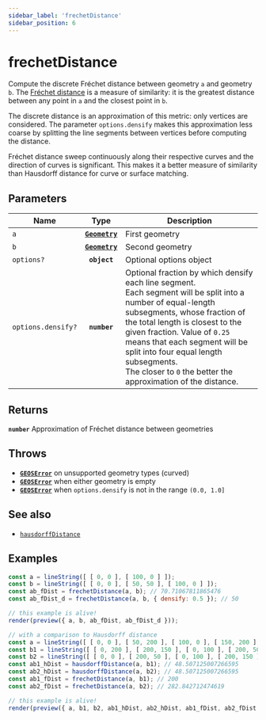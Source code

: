 ```yaml
---
sidebar_label: 'frechetDistance'
sidebar_position: 6
---
```


# frechetDistance

Compute the discrete Fréchet distance between geometry `a` and geometry `b`.
The [Fréchet distance](https://en.wikipedia.org/wiki/Fr%C3%A9chet_distance)
is a measure of similarity: it is the greatest distance between any point in
`a` and the closest point in `b`.

The discrete distance is an approximation of this metric: only vertices are
considered. The parameter `options.densify` makes this approximation less coarse
by splitting the line segments between vertices before computing the distance.

Fréchet distance sweep continuously along their respective curves and the
direction of curves is significant. This makes it a better measure of similarity
than Hausdorff distance for curve or surface matching.

## Parameters

| Name | Type | Description |
| --- | :-: | --- |
| `a` | [**`Geometry`**](../types/Geometry/index.mdx) | First geometry |
| `b` | [**`Geometry`**](../types/Geometry/index.mdx) | Second geometry |
| `options?` | **`object`** | Optional options object |
| `options.densify?` | **`number`** | Optional fraction by which densify each line segment. <br/> Each segment will be split into a number of equal-length subsegments, whose fraction of the total length is closest to the given fraction. Value of `0.25` means that each segment will be split into four equal length subsegments. <br/> The closer to `0` the better the approximation of the distance. |

## Returns

**`number`** Approximation of Fréchet distance between geometries

## Throws

- [**`GEOSError`**](../types/errors.mdx#GEOSError) on unsupported geometry types (curved)
- [**`GEOSError`**](../types/errors.mdx#GEOSError) when either geometry is empty
- [**`GEOSError`**](../types/errors.mdx#GEOSError) when `options.densify` is not in the range `(0.0, 1.0]`

## See also

- [`hausdorffDistance`](hausdorffDistance.mdx)

## Examples

```js live noInline
const a = lineString([ [ 0, 0 ], [ 100, 0 ] ]);
const b = lineString([ [ 0, 0 ], [ 50, 50 ], [ 100, 0 ] ]);
const ab_fDist = frechetDistance(a, b); // 70.71067811865476
const ab_fDist_d = frechetDistance(a, b, { densify: 0.5 }); // 50

// this example is alive!
render(preview({ a, b, ab_fDist, ab_fDist_d }));
```

```js live noInline
// with a comparison to Hausdorff distance
const a = lineString([ [ 0, 0 ], [ 50, 200 ], [ 100, 0 ], [ 150, 200 ], [ 200, 0 ] ]);
const b1 = lineString([ [ 0, 200 ], [ 200, 150 ], [ 0, 100 ], [ 200, 50 ], [ 0, 0 ] ]);
const b2 = lineString([ [ 0, 0 ], [ 200, 50 ], [ 0, 100 ], [ 200, 150 ], [ 0, 200 ] ]);
const ab1_hDist = hausdorffDistance(a, b1); // 48.507125007266595
const ab2_hDist = hausdorffDistance(a, b2); // 48.507125007266595
const ab1_fDist = frechetDistance(a, b1); // 200
const ab2_fDist = frechetDistance(a, b2); // 282.842712474619

// this example is alive!
render(preview({ a, b1, b2, ab1_hDist, ab2_hDist, ab1_fDist, ab2_fDist }));
```
